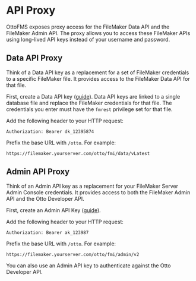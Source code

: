 
# API Proxy

OttoFMS exposes proxy access for the FileMaker Data API and the FileMaker Admin API. The proxy allows you to access these FileMaker APIs using long-lived API keys instead of your username and password.

## Data API Proxy

<Callout type="info">
  Think of a Data API key as a replacement for a set of FileMaker credentials to
  a specific FileMaker file. It provides access to the FileMaker Data API for
  that file.
</Callout>

First, create a Data API key ([guide](/guides/api-keys)). Data API keys are linked to a single database file and replace the FileMaker credentials for that file. The credentials you enter must have the `fmrest` privilege set for that file.

Add the following header to your HTTP request:

```
Authorization: Bearer dk_12395874
```

Prefix the base URL with `/otto`. For example:

```
https://filemaker.yourserver.com/otto/fmi/data/vLatest
```

## Admin API Proxy

<Callout type="info">
  Think of an Admin API key as a replacement for your FileMaker Server Admin
  Console credentials. It provides access to both the FileMaker Admin API and
  the Otto Developer API.
</Callout>

First, create an Admin API Key ([guide](/guides/api-keys)).

Add the following header to your HTTP request:

```
Authorization: Bearer ak_123987
```

Prefix the base URL with `/otto`. For example:

```
https://filemaker.yourserver.com/otto/fmi/admin/v2
```

You can also use an Admin API key to authenticate against the Otto Developer API.
